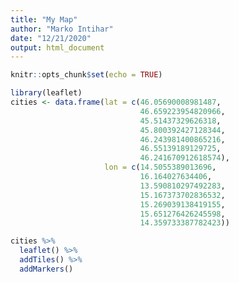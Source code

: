 ```yaml
---
title: "My Map"
author: "Marko Intihar"
date: "12/21/2020"
output: html_document
---
```


```r
knitr::opts_chunk$set(echo = TRUE)
```

```r
library(leaflet)
cities <- data.frame(lat = c(46.05690008981487, 
                             46.659223954820966, 
                             45.51437329626318,
                             45.800392427128344,
                             46.243981400865216,
                             46.55139189129725,
                             46.241670912618574),
                     lon = c(14.5055389013696, 
                             16.164027634406, 
                             13.590810297492283,
                             15.167373702836532,
                             15.269039138419155,
                             15.651276426245598,
                             14.359733387782423))

cities %>% 
  leaflet() %>%
  addTiles() %>% 
  addMarkers()

```




